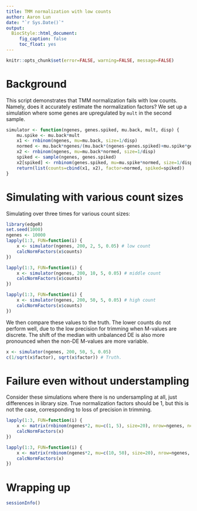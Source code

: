 ```yaml
---
title: TMM normalization with low counts
author: Aaron Lun
date: "`r Sys.Date()`"
output: 
  BiocStyle::html_document:
     fig_caption: false
     toc_float: yes
---
```


```r
knitr::opts_chunk$set(error=FALSE, warning=FALSE, message=FALSE)
```

# Background 

This script demonstrates that TMM normalization fails with low counts.
Namely, does it accurately estimate the normalization factors?
We set up a simulation where some genes are upregulated by `mult` in the second sample.

```r
simulator <- function(ngenes, genes.spiked, mu.back, mult, disp) {
    mu.spike <- mu.back*mult
    x1 <- rnbinom(ngenes, mu=mu.back, size=1/disp)
    normed <- mu.back*ngenes/(mu.back*(ngenes-genes.spiked)+mu.spike*genes.spiked)
    x2 <- rnbinom(ngenes, mu=mu.back*normed, size=1/disp)
    spiked <- sample(ngenes, genes.spiked)
    x2[spiked] <- rnbinom(genes.spiked, mu=mu.spike*normed, size=1/disp)
    return(list(counts=cbind(x1, x2), factor=normed, spiked=spiked))
}
```

# Simulating with various count sizes

Simulating over three times for various count sizes:

```r
library(edgeR)
set.seed(1000)
ngenes <- 10000
lapply(1:3, FUN=function(i) {
    x <- simulator(ngenes, 200, 2, 5, 0.05) # low count
    calcNormFactors(x$counts)
})

lapply(1:3, FUN=function(i) {
    x <- simulator(ngenes, 200, 10, 5, 0.05) # middle count
    calcNormFactors(x$counts)
})

lapply(1:3, FUN=function(i) {
    x <- simulator(ngenes, 200, 50, 5, 0.05) # high count
    calcNormFactors(x$counts)
})
```

We then compare these values to the truth.
The lower counts do not perform well, due to the low precision for trimming when M-values are discrete.
The shift of the median with unbalanced DE is also more pronounced when the non-DE M-values are more variable.

```r
x <- simulator(ngenes, 200, 50, 5, 0.05) 
c(1/sqrt(x$factor), sqrt(x$factor)) # Truth.
```

# Failure even without understampling

Consider these simulations where there is no undersampling at all, just differences in library size.
True normalization factors should be 1, but this is not the case, corresponding to loss of precision in trimming.

```r
lapply(1:3, FUN=function(i) {
    x <- matrix(rnbinom(ngenes*2, mu=c(1, 5), size=20), nrow=ngenes, ncol=2, byrow=TRUE)
    calcNormFactors(x)
})

lapply(1:3, FUN=function(i) {
    x <- matrix(rnbinom(ngenes*2, mu=c(10, 50), size=20), nrow=ngenes, ncol=2, byrow=TRUE)
    calcNormFactors(x)
})
```

# Wrapping up

```r
sessionInfo()
```

